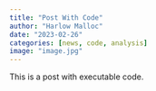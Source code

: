 ```yaml
---
title: "Post With Code"
author: "Harlow Malloc"
date: "2023-02-26"
categories: [news, code, analysis]
image: "image.jpg"
---
```


This is a post with executable code.
